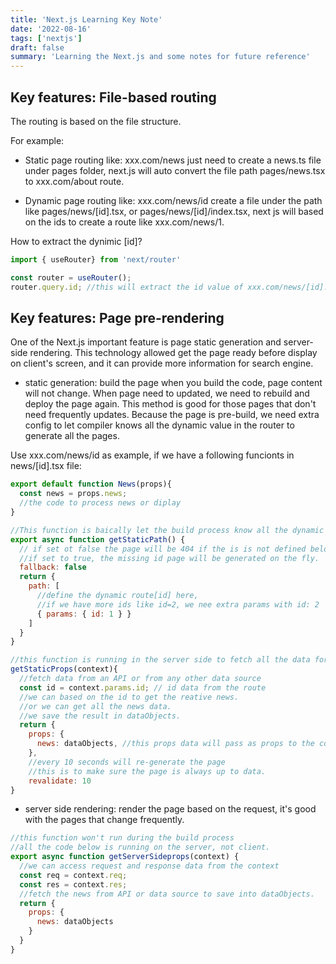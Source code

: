 ```yaml
---
title: 'Next.js Learning Key Note'
date: '2022-08-16'
tags: ['nextjs']
draft: false
summary: 'Learning the Next.js and some notes for future reference'
---
```


## Key features: File-based routing

The routing is based on the file structure.

For example:
- Static page routing like: xxx.com/news
just need to create a news.ts file under pages folder, next.js will auto convert the file path pages/news.tsx to xxx.com/about route.

- Dynamic page routing like: xxx.com/news/id
create a file under the path like pages/news/[id].tsx, or pages/news/[id]/index.tsx, next js will based on the ids to create a route like xxx.com/news/1.

How to extract the dynimic [id]?
```javascript
import { useRouter} from 'next/router'

const router = useRouter();
router.query.id; //this will extract the id value of xxx.com/news/[id].js
```

## Key features: Page pre-rendering
One of the Next.js important feature is page static generation and server-side rendering. This technology allowed get the page ready before display on client's screen, and it can provide more information for search engine.

- static generation: build the page when you build the code, page content will not change. When page need to updated, we need to rebuild and deploy the page again. This method is good for those pages that don't need frequently updates. Because the page is pre-build, we need extra config to let compiler knows all the dynamic value in the router to generate all the pages. 

Use xxx.com/news/id as example, if we have a following funcionts in news/[id].tsx file:

```javascript
export default function News(props){
  const news = props.news;
  //the code to process news or diplay
}

//This function is baically let the build process know all the dynamic pages need to generated.
export async function getStaticPath() {
  // if set ot false the page will be 404 if the is is not defined below. 
  //if set to true, the missing id page will be generated on the fly. 
  fallback: false
  return {
    path: [
      //define the dynamic route[id] here, 
      //if we have more ids like id=2, we nee extra params with id: 2
      { params: { id: 1 } }
    ]
  }
}

//this function is running in the server side to fetch all the data for the pages. 
getStaticProps(context){
  //fetch data from an API or from any other data source
  const id = context.params.id; // id data from the route
  //we can based on the id to get the reative news. 
  //or we can get all the news data.
  //we save the result in dataObjects. 
  return {
    props: {
      news: dataObjects, //this props data will pass as props to the component such as funcion News(props)
    },
    //every 10 seconds will re-generate the page
    //this is to make sure the page is always up to data.
    revalidate: 10 
}
```

- server side rendering: render the page based on the request, it's good with the pages that change frequently.

```javascript
//this function won't run during the build process
//all the code below is running on the server, not client.
export async function getServerSideprops(context) {
  //we can access request and response data from the context
  const req = context.req;
  const res = context.res;
  //fetch the news from API or data source to save into dataObjects. 
  return {
    props: {
      news: dataObjects
    }
  }
}
```